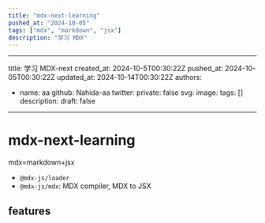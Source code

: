 ---
title: "mdx-next-learning"
pushed_at: "2024-10-05"
tags: ["mdx", "markdown", "jsx"]
description: "学习 MDX"
---
---
title: 学习 MDX-next
created_at: 2024-10-5T00:30:22Z
pushed_at: 2024-10-05T00:30:22Z
updated_at: 2024-10-14T00:30:22Z
authors:
  - name: aa
    github: Nahida-aa
    twitter: 
private: false
svg: 
image: 
tags: []
description: 
draft: false
---

# mdx-next-learning
mdx=markdown+jsx

- `@mdx-js/loader`
- `@mdx-js/mdx`: MDX compiler,  MDX to JSX

## features

### 